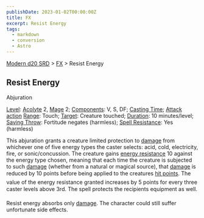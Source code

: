 ```yaml
---
publishDate: 2023-01-02T00:00:00Z
title: FX
excerpt: Resist Energy
tags:
  - markdown
  - conversion
  - Astro
---
```


[Modern d20 SRD](/#modernD20) > [FX](modern-d20-srd-fx-index) > Resist Energy

## Resist Energy

Abjuration

[Level](modern-d20-srd-fx-level): [Acolyte](modern-d20-srd-classes-advanced-acolyte) 2, [Mage](modern-d20-srd-classes-advanced-mage) 2; [Components](modern-d20-srd-fx-components): V, S, DF; [Casting Time](modern-d20-srd-fx-casting-time); [Attack action](modern-d20-srd-combat-attack-actions) [Range](modern-d20-srd-fx-range): Touch; [Target](modern-d20-srd-fx-target): Creature touched; [Duration](modern-d20-srd-fx-duration): 10 minutes/level; [Saving Throw](modern-d20-srd-basics-saving-throws): Fortitude negates (harmless); [Spell Resistance](modern-d20-srd-special-abilities-spell-resistance): Yes (harmless)

This abjuration grants a creature limited protection to [damage](modern-d20-srd-combat-damage) from whichever one of five energy types the caster selects: acid, cold, electricity, fire, or sonic/concussion. The creature gains [energy resistance](modern-d20-srd-special-abilities-resistance-to-energy) 10 against the energy type chosen, meaning that each time the creature is subjected to such [damage](modern-d20-srd-combat-damage) (whether from a natural or magical source), that [damage](modern-d20-srd-combat-damage) is reduced by 10 points before being applied to the creatures [hit points](modern-d20-srd-combat-hit-points). The value of the energy resistance granted increases by 5 points for every three caster levels above 3rd. The spell protects the recipients equipment as well.

Resist energy absorbs only [damage](modern-d20-srd-combat-damage). The character could still suffer unfortunate side effects.
